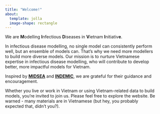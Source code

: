 ```yaml
---
title: "Welcome!"
about:
  template: jolla
  image-shape: rectangle
---
```


We are **M**odelling **I**nfectious **D**iseases in **V**ietnam **I**nitiativ**e**.

In infectious disease modelling, no single model can consistently perform well, but an ensemble of models can. That's why we need more modellers to build more diverse models. Our mission is to nurture Vietnamese expertise in infectious disease modelling, who will contribute to develop better, more impactful models for Vietnam.

Inspired by [**MIDSEA**](https://midsea.network/) and [**INDEMIC**](https://sites.google.com/view/indemic/home?authuser=0), we are grateful for their guidance and encouragement.

Whether you live or work in Vietnam or using Vietnam-related data to build models, you're invited to join us. Please feel free to explore the website. Be warned - many materials are in Vietnamese (but hey, you probably expected that, didn't you?).
